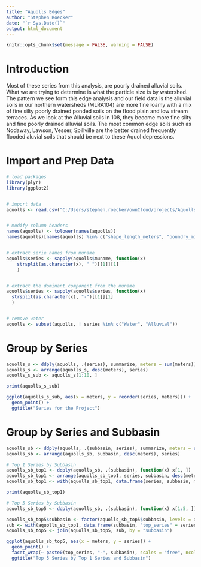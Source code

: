 ---
title: "Aquolls Edges"
author: "Stephen Roecker"
date: "`r Sys.Date()`"
output: html_document
---

```{r setup, include=FALSE}
knitr::opts_chunk$set(message = FALSE, warning = FALSE)
```

# Introduction

Most of these series from this analysis, are poorly drained alluvial soils.  What we are trying to determine is what the particle size is by watershed. The pattern we see form this edge analysis and our field data is the alluvial soils in our northern watersheds (MLRA104) are more fine loamy with a mix of fine silty poorly drained ponded soils on the flood plain and low stream terraces.  As we look at the Alluvial soils in 108, they become more fine silty and fine poorly drained alluvial soils. The most common edge soils such as Nodaway, Lawson, Vesser, Spillville are the better drained frequently flooded aluvial soils that should be next to these Aquol depressions.


# Import and Prep Data
```{r}
# load packages
library(plyr)
library(ggplot2)


# import data
aquolls <- read.csv("C:/Users/stephen.roecker/ownCloud/projects/Aquolls_edges.csv")


# modify column headers
names(aquolls) <- tolower(names(aquolls))
names(aquolls)[names(aquolls) %in% c("shape_length_meters", "boundry_miles")] <- c("meters", "miles")


# extract serie names from muname
aquolls$series <- sapply(aquolls$muname, function(x) 
    strsplit(as.character(x), " ")[[1]][1]
    )


# extract the dominant component from the muname
aquolls$series <- sapply(aquolls$series, function(x) 
  strsplit(as.character(x), "-")[[1]][1]
  )


# remove water
aquolls <- subset(aquolls, ! series %in% c("Water", "Alluvial"))
```

# Group by Series
```{r}
aquolls_s <- ddply(aquolls, .(series), summarize, meters = sum(meters))
aquolls_s <- arrange(aquolls_s, desc(meters), series)
aquolls_s_sub <- aquolls_s[1:10, ]

print(aquolls_s_sub)

ggplot(aquolls_s_sub, aes(x = meters, y = reorder(series, meters))) + 
  geom_point() +
  ggtitle("Series for the Project")
```

# Group by Series and Subbasin
```{r, fig.height=11, fig.width=8.5}  
aquolls_sb <- ddply(aquolls, .(subbasin, series), summarize, meters = sum(meters))
aquolls_sb <- arrange(aquolls_sb, subbasin, desc(meters), series)

# Top 1 Series by Subbasin
aquolls_sb_top1 <- ddply(aquolls_sb, .(subbasin), function(x) x[1, ])
aquolls_sb_top1 <- arrange(aquolls_sb_top1, series, subbasin, desc(meters))
aquolls_sb_top1 <- with(aquolls_sb_top1, data.frame(series, subbasin, meters))

print(aquolls_sb_top1)

# Top 5 Series by Subbasin
aquolls_sb_top5 <- ddply(aquolls_sb, .(subbasin), function(x) x[1:5, ])

aquolls_sb_top5$subbasin <- factor(aquolls_sb_top5$subbasin, levels = aquolls_sb_top1$subbasin)
sub <- with(aquolls_sb_top1, data.frame(subbasin, "top_series" = series))
aquolls_sb_top5 <- join(aquolls_sb_top5, sub, by = "subbasin")

ggplot(aquolls_sb_top5, aes(x = meters, y = series)) + 
  geom_point() + 
  facet_wrap(~ paste0(top_series, "-", subbasin), scales = "free", ncol = 4) +
  ggtitle("Top 5 Series by Top 1 Series and Subbasin")
```

